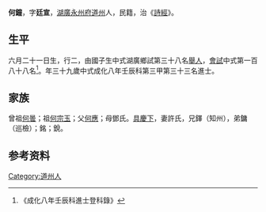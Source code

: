 {{Otheruses|other=名为何鐘的其他人物|何鐘}}
{{明清人物信息框
| 姓名 = 何鐘
| 原名 =
| 圖片名稱= 
| 圖片大小 =
| 圖片說明 = 
| 最高職務 =
| 國家 = 大明 
| 爵位 =
| 籍貫 = [[湖廣|湖廣]][[永州府|永州府]][[道州|道州]]
| 族裔 = 
| 旗籍 = 
| 字號 = 
| 諡號 =
| 出生日期 = 六月二十一日
| 出生地點 =
| 逝世日期 = 
| 逝世地點 =
| 墓葬 =
| 配偶 = 許氏
| 親屬 = 曾祖[[何曇|何曇]]，祖[[何宗玉|何宗玉]]，父[[何應|何應]]，母鄧氏
| 出身 =
* 成化八年壬辰科進士
| 經歷 =
| 著作 =  
*
*
*
}}
'''何鐘'''{{BD|1434年||1493年||}}，字'''廷宣'''，[[湖廣|湖廣]][[永州府|永州府]][[道州|道州]]人，民籍，治《[[詩經|詩經]]》。

== 生平 ==
六月二十一日生，行二，由國子生中式湖廣鄉試第三十八名[[舉人|舉人]]，[[會試|會試]]中式第一百八十八名<ref>《成化八年壬辰科進士登科錄》</ref>。年三十九歲中式成化八年壬辰科第三甲第三十三名進士。

== 家族 ==
曾祖[[何曇|何曇]]；祖[[何宗玉|何宗玉]]；父[[何應|何應]]；母鄧氏。[[具慶下|具慶下]]，妻許氏，兄鐸（知州），弟鏞（巡檢）；銘；銳。

== 参考资料 ==
{{reflist}}

{{成化八年壬辰科殿试金榜}}

{{Authority control}}

{{DEFAULTSORT:}}
[[Category:道州人|Category:道州人]]


{{明朝人物小作品}}